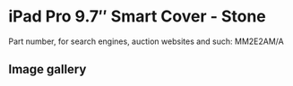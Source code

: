 
# iPad Pro 9.7″ Smart Cover - Stone

Part number, for search engines, auction websites and such: MM2E2AM/A

## Image gallery

<div style={{ width: '100%', maxWidth: '768px' }}>
<GalleryComponent
    images={[
      {
        original: "/everysource/MM2E2.webp",
        thumbnail: "/everypreview/MM2E2.webp",
      },
      {
        original: "/everysource/MM2E2_AV1_GOLD.webp",
        thumbnail: "/everypreview/MM2E2_AV1_GOLD.webp",
      },
      {
        original: "/everysource/MM2E2_AV1_ROSEGOLD.webp",
        thumbnail: "/everypreview/MM2E2_AV1_ROSEGOLD.webp",
      },
      {
        original: "/everysource/MM2E2_AV1_SILVER.webp",
        thumbnail: "/everypreview/MM2E2_AV1_SILVER.webp",
      },
      {
        original: "/everysource/MM2E2_AV1_SPACE_GRAY.webp",
        thumbnail: "/everypreview/MM2E2_AV1_SPACE_GRAY.webp",
      },
      {
        original: "/everysource/MM2E2_AV2.webp",
        thumbnail: "/everypreview/MM2E2_AV2.webp",
      },
      {
        original: "/everysource/MM2E2_AV3.webp",
        thumbnail: "/everypreview/MM2E2_AV3.webp",
      }
    ]}
  />
</div>